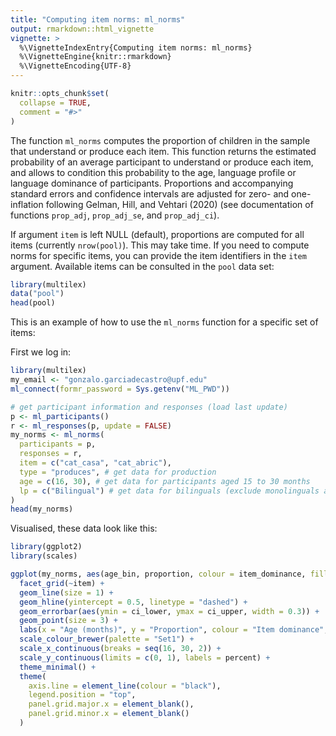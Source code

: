```yaml
---
title: "Computing item norms: ml_norms"
output: rmarkdown::html_vignette
vignette: >
  %\VignetteIndexEntry{Computing item norms: ml_norms}
  %\VignetteEngine{knitr::rmarkdown}
  %\VignetteEncoding{UTF-8}
---
```


```r
knitr::opts_chunk$set(
  collapse = TRUE,
  comment = "#>"
)
```


The function `ml_norms` computes the proportion of children in the sample that understand or produce each item. This function returns the estimated probability of an average participant to understand or produce each item, and allows to condition this probability to the age, language profile or language dominance of participants. Proportions and accompanying standard errors and confidence intervals are adjusted for zero- and one-inflation following Gelman, Hill, and Vehtari (2020) (see documentation of functions `prop_adj`, `prop_adj_se`, and `prop_adj_ci`).

If argument `item` is left NULL (default), proportions are computed for all items (currently `nrow(pool)`). This may take time. If you need to compute norms for specific items, you can provide the item identifiers in the `item` argument. Available items can be consulted in the `pool` data set:

```r
library(multilex)
data("pool")
head(pool)
```

This is an example of how to use the `ml_norms` function for a specific set of items:


First we log in:


```r
library(multilex)
my_email <- "gonzalo.garciadecastro@upf.edu"
ml_connect(formr_password = Sys.getenv("ML_PWD"))
```

```r
# get participant information and responses (load last update)
p <- ml_participants()
r <- ml_responses(p, update = FALSE)
my_norms <- ml_norms(
  participants = p,
  responses = r,
  item = c("cat_casa", "cat_abric"),
  type = "produces", # get data for production
  age = c(16, 30), # get data for participants aged 15 to 30 months
  lp = c("Bilingual") # get data for bilinguals (exclude monolinguals and others)
)
head(my_norms)
```

Visualised, these data look like this:

```r
library(ggplot2)
library(scales)

ggplot(my_norms, aes(age_bin, proportion, colour = item_dominance, fill = item_dominance, shape = item_dominance)) +
  facet_grid(~item) +
  geom_line(size = 1) +
  geom_hline(yintercept = 0.5, linetype = "dashed") +
  geom_errorbar(aes(ymin = ci_lower, ymax = ci_upper, width = 0.3)) +
  geom_point(size = 3) +
  labs(x = "Age (months)", y = "Proportion", colour = "Item dominance", fill = "Item dominance",  shape = "Item dominance") +
  scale_colour_brewer(palette = "Set1") +
  scale_x_continuous(breaks = seq(16, 30, 2)) +
  scale_y_continuous(limits = c(0, 1), labels = percent) +
  theme_minimal() +
  theme(
    axis.line = element_line(colour = "black"),
    legend.position = "top",
    panel.grid.major.x = element_blank(),
    panel.grid.minor.x = element_blank()
  )

```

